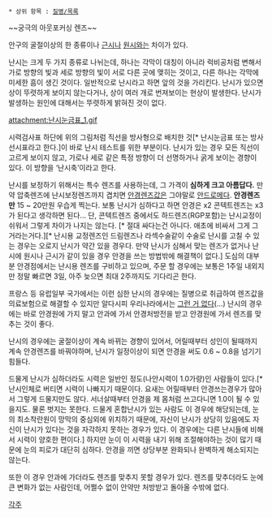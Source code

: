  * 상위 항목 : [[질병/목록]]

~~궁극의 아웃포커싱 렌즈~~ 

안구의 굴절이상의 한 종류이나 [[근시]]나 [[원시]]와는 차이가 있다.

난시는 크게 두 가지 종류로 나뉘는데, 하나는 각막이 대칭이 아니라 럭비공처럼 변해서 가로 방향의 빛과 세로 방향의 빛이 서로 다른 곳에 맺히는 것이고, 다른 하나는 각막에 미세한 흠이 생긴 것이다. 일반적으로 난시라고 하면 앞의 것을 가리킨다. 난시가 있으면 상이 뚜렷하게 보이지 않는다거나, 상이 여러 개로 번져보이는 현상이 발생한다. 난시가 발생하는 원인에 대해서는 뚜렷하게 밝혀진 것이 없다.

attachment:난시눈금표_1.gif

시력검사표 하단에 위의 그림처럼 직선을 방사형으로 배치한 것[* 난시눈금표 또는 방사선시표라고 한다.]이 바로 난시 테스트를 위한 부분이다. 난시가 있는 경우 모든 직선이 고르게 보이지 않고, 가로나 세로 같은 특정 방향이 더 선명하거나 굵게 보이는 경향이 있다. 이 방향을 ‘난시축’이라고 한다.

난시를 보정하기 위해서는 특수 렌즈를 사용하는데, 그 가격이 '''심하게 크고 아름답다.''' 만약 압축렌즈에 난시보정렌즈까지 겹치면 [[안경]]렌즈값은 그야말로 [[안드로메다]]. '''안경렌즈만''' 15 ~ 20만원 우습게 찍는다. 보통 난시가 심하다고 하면 안경은 x2 콘텍트렌즈는 x3가 된다고 생각하면 된다... 단, 콘텍트렌즈 중에서도 하드렌즈(RGP포함)는 난시교정이 쉬워서 그렇게 차이가 나지는 않는다. [* 절대 싸다는건 아니다. 애초에 비싸서 그게 그거라는거다.][* 난시용 교정렌즈인 드림렌즈나 라섹수술같이 수술로 난시를 고칠 수 있는 경우는 오로지 난시가 약간 있을 경우다. 만약 난시가 심해서 맞는 렌즈가 없거나 난시에 원시나 근시가 같이 있을 경우 안경을 쓰는 방법밖에 해결책이 없다.] 도심의 대부분 안경점에서는 난시용 렌즈를 구비하고 있으며, 주문 할 경우에는 보통은 1주일 내외지만 정말 빠르면 3일, 아주 늦으면 최대 2주까지도 기다리곤 한다.

프랑스 등 유럽일부 국가에서는 이런 심한 난시의 경우에는 질병으로 취급하여 렌즈값을 의료보험으로 해결할 수 있지만 알다시피 우리나라에서는 [[그런 거 없다]](...) 난시의 경우에는 바로 안경원에 가지 말고 안과에 가서 안경처방전을 받고 안경원에 가서 렌즈를 맞추는 것이 좋다. 

난시의 경우에는 굴절이상이 계속 바뀌는 경향이 있어서, 어릴때부터 성인이 될때까지 계속 안경렌즈를 바꿔야하며, 난시가 일정이상이 되면 안경을 써도 0.6 ~ 0.8을 넘기기 힘들다.

드물게 난시가 심하더라도 시력은 일반인 정도(나안시력이 1.0가량)인 사람들이 있다.[* 난시인체로 버티면 시력이 나빠지기 때문이다. 요새는 어릴때부터 안경쓰는경우가 많아서 그렇게 드물지만도 않다. 서너살때부터 안경을 제 몸처럼 쓰고다니면 1.0이 될 수 있을지도. 물론 벗지는 못한다. 드물게 혼합난시가 있는 사람도 이 경우에 해당되는데, 눈의 최소착란원이 망막의 중심외에 위치하기 때문에, 자신이 난시가 상당히 있음에도 자신이 난시가 있다는 것을 자각하지 못하는 경우가 있다. 이 경우에는 다른 난시들에 비해서 시력이 양호한 편이다.] 하지만 눈이 이 시력을 내기 위해 조절해야하는 것이 많기 때문에 눈의 피로가 대단히 심하다. 안경을 끼면 상당부분 완화되나 완벽하게 해소되지는 않는다.

또한 이 경우 안과에 가더라도 렌즈를 맞추지 못할 경우가 있다. 렌즈를 맞추더라도 눈에 큰 변화가 없는 사람인데, 어쩔수 없이 안약만 처방받고 돌아올 수밖에 없다.

[[각주]]
